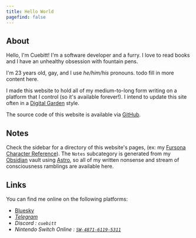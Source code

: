 ```yaml
---
title: Hello World
pagefind: false
---
```



<div class="overflow-auto">

## About

<span class="float-left !m-2 size-1/3">
    <AttributedImage image={gallery[8]} load={"eager"} />
</span>

Hello, I'm Cuebitt! I'm a software developer and a furry. I love to read books and I have an unhealthy obsession with fountain pens.

I'm 23 years old, gay, and I use _he/him/his_ pronouns. todo fill in more content here.

I made this website to hold all of my medium-to-long form writing on a platform that I control (so it's available forever!). I intend to update this site often in a [Digital Garden](https://maggieappleton.com/garden-history) style.

The source code of this website is available via [GitHub](https://github.com/cuebitt/cuebitt.rip).

</div>

## Notes

Check the sidebar for a directory of this website's pages, (ex: my [Fursona Character Reference](/characters/indigo)).
The `Notes` subcategory is generated from my [Obsidian](https://obsidian.md) vault using [Astro](https://astro.build), so all
of my written nonsense and stream of consciousness ramblings are available here.

## Links

You can find me online on the following platforms:

-   [Bluesky <i class="icon-[fa6-brands--bluesky] align-middle" />](https://bsky.app/profile/cuebitt.rip)
-   [Telegram <i class="icon-[fa6-brands--telegram] align-middle" />](https://t.me/cuebitt)
-   Discord <i class="icon-[fa6-brands--discord] align-middle" />: `cuebitt`
-   Nintendo Switch Online <i class="icon-[mdi--nintendo-switch] align-middle" />: [`SW-4871-6119-5311`](https://lounge.nintendo.com/friendcode/4871-6119-5311/DVd2pYxgyV)
